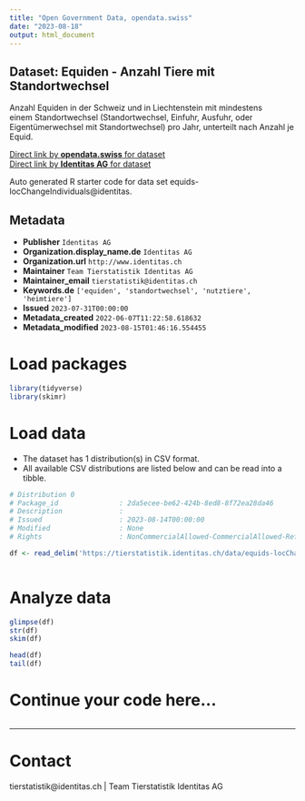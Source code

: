```yaml
---
title: "Open Government Data, opendata.swiss"
date: "2023-08-18"
output: html_document
---
```


## Dataset: Equiden - Anzahl Tiere mit Standortwechsel

Anzahl Equiden in der Schweiz und in Liechtenstein mit mindestens einem Standortwechsel (Standortwechsel, Einfuhr, Ausfuhr, oder Eigentümerwechsel mit Standortwechsel) pro Jahr, unterteilt nach Anzahl je Equid.

[Direct link by **opendata.swiss** for dataset](https://opendata.swiss/de/dataset/equiden-anzahl-tiere-mit-standortwechsel)<br>
[Direct link by **Identitas AG** for dataset](https://tierstatistik.identitas.ch/)

Auto generated R starter code for data set equids-locChangeIndividuals@identitas.

## Metadata

- **Publisher** `Identitas AG`
- **Organization.display_name.de** `Identitas AG`
- **Organization.url** `http://www.identitas.ch`
- **Maintainer** `Team Tierstatistik Identitas AG`
- **Maintainer_email** `tierstatistik@identitas.ch`
- **Keywords.de** `['equiden', 'standortwechsel', 'nutztiere', 'heimtiere']`
- **Issued** `2023-07-31T00:00:00`
- **Metadata_created** `2022-06-07T11:22:58.618632`
- **Metadata_modified** `2023-08-15T01:46:16.554455`


# Load packages

```r

library(tidyverse)
library(skimr)

```

# Load data

-   The dataset has 1 distribution(s) in CSV format.
-   All available CSV distributions are listed below and can be read into a tibble.

```r

# Distribution 0
# Package_id               : 2da5ecee-be62-424b-8ed8-8f72ea28da46
# Description              : 
# Issued                   : 2023-08-14T00:00:00
# Modified                 : None
# Rights                   : NonCommercialAllowed-CommercialAllowed-ReferenceRequired

df <- read_delim('https://tierstatistik.identitas.ch/data/equids-locChangeIndividuals.csv')



```

# Analyze data

```r

glimpse(df)
str(df)
skim(df)

head(df)
tail(df)

```

# Continue your code here...

```r

```

------------------------------------------------------------------------

# Contact

tierstatistik@identitas.ch | Team Tierstatistik Identitas AG

